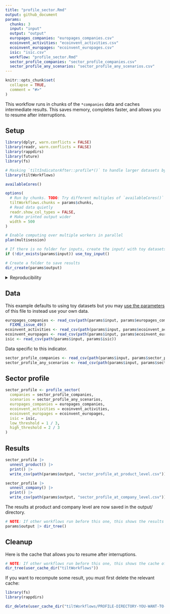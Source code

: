 ```yaml
---
title: "profile_sector.Rmd"
output: github_document
params:
  chunks: 3
  input: "input"
  output: "output"
  europages_companies: "europages_companies.csv"
  ecoinvent_activities: "ecoinvent_activities.csv"
  ecoinvent_europages: "ecoinvent_europages.csv"
  isic: "isic.csv"
  workflow: "profile_sector.Rmd"
  sector_profile_companies: "sector_profile_companies.csv"
  sector_profile_any_scenarios: "sector_profile_any_scenarios.csv"
---
```


<!-- This file is generated from inst/extdata. Please edit that file -->

```r
knitr::opts_chunk$set(
  collapse = TRUE,
  comment = "#>"
)
```

This workflow runs in chunks of the `*companies` data and caches intermediate
results. This saves memory, completes faster, and allows you to resume after
interruptions.

## Setup

```r
library(dplyr, warn.conflicts = FALSE)
library(readr, warn.conflicts = FALSE)
library(rappdirs)
library(future)
library(fs)

# Masking `tiltIndicatorAfter::profile*()` to handle larger datasets by chunks
library(tiltWorkflows)

availableCores()

options(
  # Run by chunks. TODO: Try different multiples of `availableCores()`
  tiltWorkflows.chunks = params$chunks,
  # Read data quietly
  readr.show_col_types = FALSE,
  # Make printed output wider
  width = 500
)

# Enable computing over multiple workers in parallel
plan(multisession)

# If there is no folder for inputs, create the input/ with toy datasets
if (!dir_exists(params$input)) use_toy_input()

# Create a folder to save results
dir_create(params$output)
```

<details>

<summary>Reproducibility</summary>

```r
getwd()

params

try(dir_tree(params$input))

dir_tree(params$output)

sessioninfo::session_info()
```

</details>

## Data

This example defaults to using toy datasets but you may [use the
parameters](https://2degreesinvesting.github.io/tiltWorkflows/articles/tiltWorkflows.html)
of this file to instead use your own data.

```r
europages_companies <- read_csv(path(params$input, params$europages_companies)) |>
  FIXME_issue_49()
ecoinvent_activities <- read_csv(path(params$input, params$ecoinvent_activities))
ecoinvent_europages <- read_csv(path(params$input, params$ecoinvent_europages))
isic <- read_csv(path(params$input, params$isic))
```
Data specific to this indicator.

```r
sector_profile_companies <- read_csv(path(params$input, params$sector_profile_companies))
sector_profile_any_scenarios <- read_csv(path(params$input, params$sector_profile_any_scenarios))
```

## Sector profile

```r
sector_profile <- profile_sector(
  companies = sector_profile_companies,
  scenarios = sector_profile_any_scenarios,
  europages_companies = europages_companies,
  ecoinvent_activities = ecoinvent_activities,
  ecoinvent_europages = ecoinvent_europages,
  isic = isic,
  low_threshold = 1 / 3,
  high_threshold = 2 / 3
)
```

## Results

```r
sector_profile |>
  unnest_product() |>
  print() |> 
  write_csv(path(params$output, "sector_profile_at_product_level.csv"))

sector_profile |>
  unnest_company() |>
  print() |> 
  write_csv(path(params$output, "sector_profile_at_company_level.csv"))
```

The results at product and company level are now saved in the output/ directory.

```r
# NOTE: If other workflows run before this one, this shows the results of all
params$output |> dir_tree()
```

## Cleanup

Here is the cache that allows you to resume after interruptions.

```r
# NOTE: If other workflows run before this one, this shows the cache of all
dir_tree(user_cache_dir("tiltWorkflows"))
```

If you want to recompute some result, you must first delete the relevant cache:

```r
library(fs)
library(rappdirs)

dir_delete(user_cache_dir("tiltWorkflows/PROFILE-DIRECTORY-YOU-WANT-TO-DELETE"))
```


